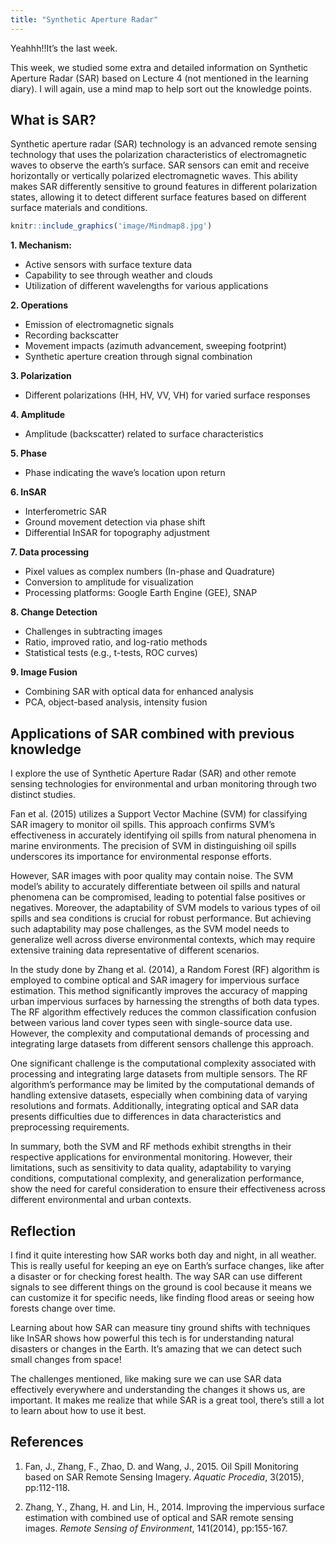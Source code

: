 ```yaml
---
title: "Synthetic Aperture Radar"
---
```

Yeahhh!!It's the last week.

This week, we studied some extra and detailed information on Synthetic Aperture Radar (SAR) based on Lecture 4 (not mentioned in the learning diary). I will again, use a mind map to help sort out the knowledge points.

## What is SAR?

Synthetic aperture radar (SAR) technology is an advanced remote sensing technology that uses the polarization characteristics of electromagnetic waves to observe the earth's surface. SAR sensors can emit and receive horizontally or vertically polarized electromagnetic waves. This ability makes SAR differently sensitive to ground features in different polarization states, allowing it to detect different surface features based on different surface materials and conditions.

```r
knitr::include_graphics('image/Mindmap8.jpg')
```

**1. Mechanism:**

  - Active sensors with surface texture data
  - Capability to see through weather and clouds
  - Utilization of different wavelengths for various applications

**2. Operations**

  - Emission of electromagnetic signals
  -	Recording backscatter
  -	Movement impacts (azimuth advancement, sweeping footprint)
  -	Synthetic aperture creation through signal combination
 
**3. Polarization** 

- Different polarizations (HH, HV, VV, VH) for varied surface responses

**4. Amplitude** 

- Amplitude (backscatter) related to surface characteristics

**5. Phase** 

- Phase indicating the wave's location upon return

**6. InSAR**

  - Interferometric SAR
  - Ground movement detection via phase shift
  - Differential InSAR for topography adjustment

  
**7. Data processing**

  - Pixel values as complex numbers (In-phase and Quadrature)
  - Conversion to amplitude for visualization
  - Processing platforms: Google Earth Engine (GEE), SNAP


**8. Change Detection**

- Challenges in subtracting images
-	Ratio, improved ratio, and log-ratio methods
-	Statistical tests (e.g., t-tests, ROC curves)


**9. Image Fusion**

  - Combining SAR with optical data for enhanced analysis
  - PCA, object-based analysis, intensity fusion


## Applications of SAR combined with previous knowledge

I explore the use of Synthetic Aperture Radar (SAR) and other remote sensing technologies for environmental and urban monitoring through two distinct studies.

Fan et al. (2015) utilizes a Support Vector Machine (SVM) for classifying SAR imagery to monitor oil spills. This approach confirms SVM's effectiveness in accurately identifying oil spills from natural phenomena in marine environments. The precision of SVM in distinguishing oil spills underscores its importance for environmental response efforts. 

However, SAR images with poor quality may contain noise. The SVM model's ability to accurately differentiate between oil spills and natural phenomena can be compromised, leading to potential false positives or negatives. Moreover, the adaptability of SVM models to various types of oil spills and sea conditions is crucial for robust performance. But achieving such adaptability may pose challenges, as the SVM model needs to generalize well across diverse environmental contexts, which may require extensive training data representative of different scenarios. 

In the study done by Zhang et al. (2014), a Random Forest (RF) algorithm is employed to combine optical and SAR imagery for impervious surface estimation. This method significantly improves the accuracy of mapping urban impervious surfaces by harnessing the strengths of both data types. The RF algorithm effectively reduces the common classification confusion between various land cover types seen with single-source data use. However, the complexity and computational demands of processing and integrating large datasets from different sensors challenge this approach.

One significant challenge is the computational complexity associated with processing and integrating large datasets from multiple sensors. The RF algorithm's performance may be limited by the computational demands of handling extensive datasets, especially when combining data of varying resolutions and formats. Additionally, integrating optical and SAR data presents difficulties due to differences in data characteristics and preprocessing requirements.

In summary, both the SVM and RF methods exhibit strengths in their respective applications for environmental monitoring. However, their limitations, such as sensitivity to data quality, adaptability to varying conditions, computational complexity, and generalization performance, show the need for careful consideration to ensure their effectiveness across different environmental and urban contexts.


## Reflection

I find it quite interesting how SAR works both day and night, in all weather. This is really useful for keeping an eye on Earth's surface changes, like after a disaster or for checking forest health. The way SAR can use different signals to see different things on the ground is cool because it means we can customize it for specific needs, like finding flood areas or seeing how forests change over time.

Learning about how SAR can measure tiny ground shifts with techniques like InSAR shows how powerful this tech is for understanding natural disasters or changes in the Earth. It’s amazing that we can detect such small changes from space!


The challenges mentioned, like making sure we can use SAR data effectively everywhere and understanding the changes it shows us, are important. It makes me realize that while SAR is a great tool, there’s still a lot to learn about how to use it best.

## References

1. Fan, J., Zhang, F., Zhao, D. and Wang, J., 2015. Oil Spill Monitoring based on SAR Remote Sensing Imagery. *Aquatic Procedia*, 3(2015), pp:112-118.


2. Zhang, Y., Zhang, H. and Lin, H., 2014. Improving the impervious surface estimation with combined use of optical and SAR remote sensing images. *Remote Sensing of Environment*, 141(2014), pp:155-167.
